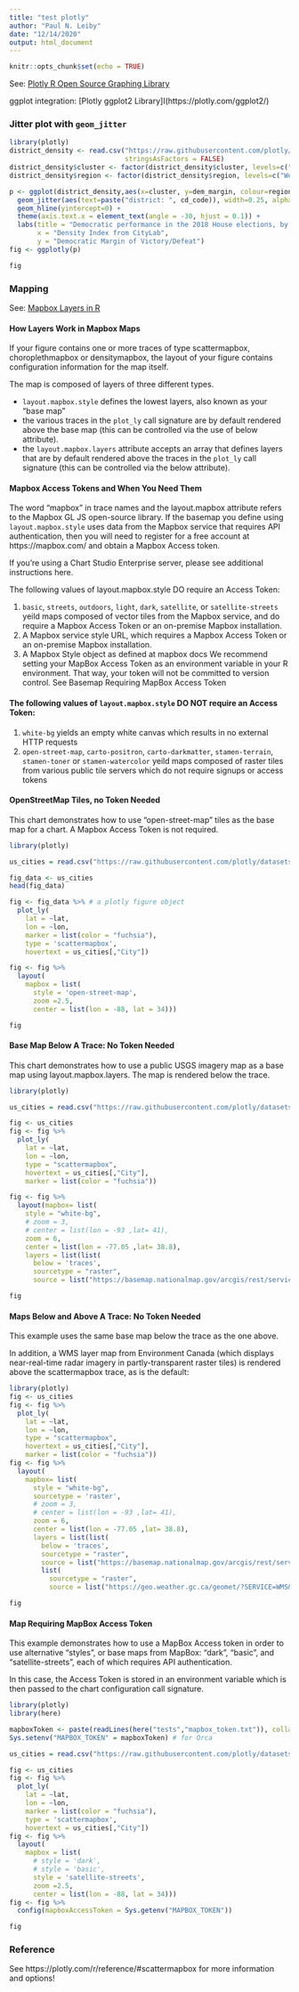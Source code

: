 ```yaml
---
title: "test plotly"
author: "Paul N. Leiby"
date: "12/14/2020"
output: html_document
---
```


```r
knitr::opts_chunk$set(echo = TRUE)
```

See: [Plotly R Open Source Graphing Library](https://plotly.com/r/)

ggplot integration: [Plotly ggplot2 Library]I(https://plotly.com/ggplot2/)


### Jitter plot with `geom_jitter`

```r
library(plotly)
district_density <- read.csv("https://raw.githubusercontent.com/plotly/datasets/master/district_density.csv",
                             stringsAsFactors = FALSE)
district_density$cluster <- factor(district_density$cluster, levels=c("Pure urban", "Urban-suburban mix", "Dense suburban", "Sparse suburban", "Rural-suburban mix", "Pure rural"))
district_density$region <- factor(district_density$region, levels=c("West", "South", "Midwest", "Northeast"))

p <- ggplot(district_density,aes(x=cluster, y=dem_margin, colour=region)) +
  geom_jitter(aes(text=paste("district: ", cd_code)), width=0.25, alpha=0.5, ) +
  geom_hline(yintercept=0) +
  theme(axis.text.x = element_text(angle = -30, hjust = 0.1)) +
  labs(title = "Democratic performance in the 2018 House elections, by region and density",
       x = "Density Index from CityLab",
       y = "Democratic Margin of Victory/Defeat")
fig <- ggplotly(p)

fig

```

### Mapping
See: [Mapbox Layers in R](https://plotly.com/r/mapbox-layers/)

#### How Layers Work in Mapbox Maps
If your figure contains one or more traces of type scattermapbox, choroplethmapbox or densitymapbox, the layout of your figure contains configuration information for the map itself.

The map is composed of layers of three different types.

- `layout.mapbox.style` defines the lowest layers, also known as your "base map"
- the various traces in the `plot_ly` call signature are by default rendered above the base map (this can be controlled via the use of below attribute).
- the `layout.mapbox.layers` attribute accepts an array that defines layers that are by default rendered above the traces in the `plot_ly` call signature (this can be controlled via the below attribute).

#### Mapbox Access Tokens and When You Need Them

The word "mapbox" in trace names and the layout.mapbox attribute refers to the Mapbox GL JS open-source library. If the basemap you define using `layout.mapbox.style` uses data from the Mapbox service that requires API authentication, then you will need to register for a free account at https://mapbox.com/ and obtain a Mapbox Access token.

If you're using a Chart Studio Enterprise server, please see additional instructions here.

The following values of layout.mapbox.style DO require an Access Token:

1. `basic`, `streets`, `outdoors`, `light`, `dark`, `satellite`, or `satellite-streets` yeild maps composed of vector tiles from the Mapbox service, and do require a Mapbox Access Token or an on-premise Mapbox installation.
2. A Mapbox service style URL, which requires a Mapbox Access Token or an on-premise Mapbox installation.
3. A Mapbox Style object as defined at mapbox docs
We recommend setting your MapBox Access Token as an environment variable in your R environment. That way, your token will not be committed to version control. See Basemap Requiring MapBox Access Token

#### The following values of `layout.mapbox.style` DO NOT require an Access Token:
1. `white-bg` yields an empty white canvas which results in no external HTTP requests
2. `open-street-map`, `carto-positron`, `carto-darkmatter`, `stamen-terrain`, `stamen-toner` or `stamen-watercolor` yeild maps composed of raster tiles from various public tile servers which do not require signups or access tokens

#### OpenStreetMap Tiles, no Token Needed
This chart demonstrates how to use "open-street-map" tiles as the base map for a chart. A Mapbox Access Token is not required.


```r
library(plotly)

us_cities = read.csv("https://raw.githubusercontent.com/plotly/datasets/master/us-cities-top-1k.csv")

fig_data <- us_cities 
head(fig_data)

fig <- fig_data %>% # a plotly figure object
  plot_ly(
    lat = ~lat,
    lon = ~lon,
    marker = list(color = "fuchsia"),
    type = 'scattermapbox',
    hovertext = us_cities[,"City"]) 

fig <- fig %>%
  layout(
    mapbox = list(
      style = 'open-street-map',
      zoom =2.5,
      center = list(lon = -88, lat = 34))) 

fig
```

#### Base Map Below A Trace: No Token Needed

This chart demonstrates how to use a public USGS imagery map as a base map using layout.mapbox.layers. The map is rendered below the trace.


```r
library(plotly)

us_cities = read.csv("https://raw.githubusercontent.com/plotly/datasets/master/us-cities-top-1k.csv")

fig <- us_cities 
fig <- fig %>%
  plot_ly(
    lat = ~lat,
    lon = ~lon,
    type = "scattermapbox",
    hovertext = us_cities[,"City"],
    marker = list(color = "fuchsia")) 

fig <- fig %>%
  layout(mapbox= list(
    style = "white-bg",
    # zoom = 3,
    # center = list(lon = -93 ,lat= 41),
    zoom = 6,
    center = list(lon = -77.05 ,lat= 38.8),
    layers = list(list(
      below = 'traces',
      sourcetype = "raster",
      source = list("https://basemap.nationalmap.gov/arcgis/rest/services/USGSImageryOnly/MapServer/tile/{z}/{y}/{x}")))))

fig

```

#### Maps Below and Above A Trace: No Token Needed

This example uses the same base map below the trace as the one above.

In addition, a WMS layer map from Environment Canada (which displays near-real-time radar imagery in partly-transparent raster tiles) is rendered above the scattermapbox trace, as is the default:



```r
library(plotly)
fig <- us_cities 
fig <- fig %>%
  plot_ly(
    lat = ~lat,
    lon = ~lon,
    type = "scattermapbox",
    hovertext = us_cities[,"City"],
    marker = list(color = "fuchsia")) 
fig <- fig %>%
  layout(
    mapbox= list(
      style = "white-bg",
      sourcetype = 'raster',
      # zoom = 3,
      # center = list(lon = -93 ,lat= 41),
      zoom = 6,
      center = list(lon = -77.05 ,lat= 38.8),
      layers = list(list(
        below = 'traces',
        sourcetype = "raster",
        source = list("https://basemap.nationalmap.gov/arcgis/rest/services/USGSImageryOnly/MapServer/tile/{z}/{y}/{x}")),
        list(
          sourcetype = "raster",
          source = list("https://geo.weather.gc.ca/geomet/?SERVICE=WMS&VERSION=1.3.0&REQUEST=GetMap&BBOX={bbox-epsg-3857}&CRS=EPSG:3857&WIDTH=1000&HEIGHT=1000&LAYERS=RADAR_1KM_RDBR&TILED=true&FORMAT=image/png")))))

fig

```

#### Map Requiring MapBox Access Token
This example demonstrates how to use a MapBox Access token in order to use
alternative "styles", or base maps from MapBox:
"dark", "basic", and "satellite-streets",
each of which requires API authentication.

In this case, the Access Token is stored in an environment variable which is then passed to the chart configuration call signature.


```r
library(plotly)
library(here)

mapboxToken <- paste(readLines(here("tests","mapbox_token.txt")), collapse="")    # You need your own token
Sys.setenv("MAPBOX_TOKEN" = mapboxToken) # for Orca
```

```r
us_cities = read.csv("https://raw.githubusercontent.com/plotly/datasets/master/us-cities-top-1k.csv")

fig <- us_cities 
fig <- fig %>%
  plot_ly(
    lat = ~lat,
    lon = ~lon,
    marker = list(color = "fuchsia"),
    type = 'scattermapbox',
    hovertext = us_cities[,"City"]) 
fig <- fig %>%
  layout(
    mapbox = list(
      # style = 'dark',
      # style = 'basic',
      style = 'satellite-streets',
      zoom =2.5,
      center = list(lon = -88, lat = 34))) 
fig <- fig %>%
  config(mapboxAccessToken = Sys.getenv("MAPBOX_TOKEN"))

fig

```

### Reference

See https://plotly.com/r/reference/#scattermapbox for more information and options!